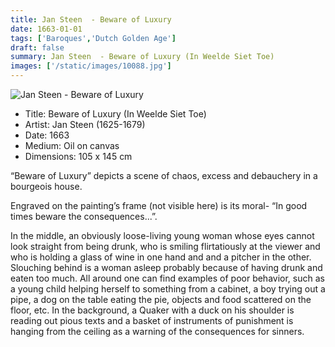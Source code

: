 ```yaml
---
title: Jan Steen  - Beware of Luxury
date: 1663-01-01
tags: ['Baroques','Dutch Golden Age']
draft: false
summary: Jan Steen  - Beware of Luxury (In Weelde Siet Toe)
images: ['/static/images/10088.jpg']
---
```


![Jan Steen  - Beware of Luxury](/static/images/10088.jpg)

* Title: Beware of Luxury (In Weelde Siet Toe)
* Artist: Jan Steen  (1625-1679)
* Date: 1663
* Medium: Oil on canvas
* Dimensions: 105 x 145 cm

“Beware of Luxury” depicts a scene of chaos, excess and debauchery in a bourgeois house. 

Engraved on the painting’s frame (not visible here) is its moral- “In good times beware the consequences...”. 

In the middle, an obviously loose-living young woman whose eyes cannot look straight from being drunk, who is smiling flirtatiously at the viewer and who is holding a glass of wine in one hand and and a pitcher in the other. Slouching behind is a woman asleep probably because of having drunk and eaten too much. All around one can find examples of poor behavior, such as a young child helping herself to something from a cabinet, a boy trying out a pipe, a dog on the table eating the pie, objects and food scattered on the floor, etc. In the background, a Quaker with a duck on his shoulder is reading out pious texts and a basket of instruments of punishment is hanging from the ceiling as a warning of the consequences for sinners.
